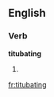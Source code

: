 
==English==

===Verb===
'''titubating'''

# {{present participle of|[[titubate]]}}

[[fr:titubating]]